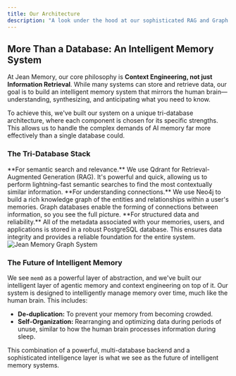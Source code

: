 ```yaml
---
title: Our Architecture
description: "A look under the hood at our sophisticated RAG and Graph Database stack."
---
```


## More Than a Database: An Intelligent Memory System

At Jean Memory, our core philosophy is **Context Engineering, not just Information Retrieval**. While many systems can store and retrieve data, our goal is to build an intelligent memory system that mirrors the human brain—understanding, synthesizing, and anticipating what you need to know.

To achieve this, we've built our system on a unique tri-database architecture, where each component is chosen for its specific strengths. This allows us to handle the complex demands of AI memory far more effectively than a single database could.

### The Tri-Database Stack

<Card title="Qdrant (Vector DB for RAG)" icon="search">
  **For semantic search and relevance.** We use Qdrant for Retrieval-Augmented Generation (RAG). It's powerful and quick, allowing us to perform lightning-fast semantic searches to find the most contextually similar information.
</Card>

<Card title="Neo4j (Graph DB for Relationships)" icon="network">
  **For understanding connections.** We use Neo4j to build a rich knowledge graph of the entities and relationships within a user's memories. Graph databases enable the forming of connections between information, so you see the full picture.
</Card>

<Card title="PostgreSQL (Relational DB for Metadata)" icon="database">
  **For structured data and reliability.** All of the metadata associated with your memories, users, and applications is stored in a robust PostgreSQL database. This ensures data integrity and provides a reliable foundation for the entire system.
</Card>

<img src="/logo/graph-system.png" alt="Jean Memory Graph System" class="mt-6"/>

### The Future of Intelligent Memory

We see `mem0` as a powerful layer of abstraction, and we've built our intelligent layer of agentic memory and context engineering on top of it. Our system is designed to intelligently manage memory over time, much like the human brain. This includes:

- **De-duplication:** To prevent your memory from becoming crowded.
- **Self-Organization:** Rearranging and optimizing data during periods of unuse, similar to how the human brain processes information during sleep.

This combination of a powerful, multi-database backend and a sophisticated intelligence layer is what we see as the future of intelligent memory systems.
